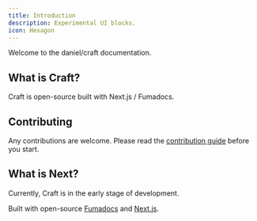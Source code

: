 ```yaml
---
title: Introduction
description: Experimental UI blocks.
icon: Hexagon
---
```


Welcome to the daniel/craft documentation.

## What is Craft?

Craft is open-source built with Next.js / Fumadocs.

## Contributing

Any contributions are welcome. Please read the [contribution guide](https://github.com/duongductrong/Craft/blob/main/CONTRIBUTING.md) before you start.

## What is Next?

Currently, Craft is in the early stage of development.

Built with open-source [Fumadocs](https://fumadocs.vercel.app) and [Next.js](https://nextjs.org).

<Cards>
  <Card title="Learn more about Next.js" href="https://nextjs.org/docs" />
  <Card title="Learn more about Fumadocs" href="https://fumadocs.vercel.app" />
</Cards>

